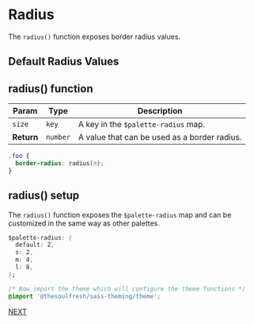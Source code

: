 
<Meta title="Measurements/Radius Palette" />

# Radius

The `radius()` function exposes border radius values.

## Default Radius Values

<Story name="Radius Palette">
  <Radii />
</Story>

## radius() function

| Param | Type | Description |
| --- | --- | --- |
| `size` | `key` | A key in the `$palette-radius` map. |
| __Return__ | `number` | A value that can be used as a border radius. |

```css
.foo {
  border-radius: radius(m);
}
```

## radius() setup

The `radius()` function exposes the `$palette-radius` map and
can be customized in the same way as other palettes.

```css
$palette-radius: (
  default: 2,
  s: 2,
  m: 4,
  l: 8,
);

/* Now import the theme which will configure the theme functions */
@import '@thesoulfresh/sass-theming/theme';
```

[NEXT](/?path=/docs/measurements-layer-palette--page)
